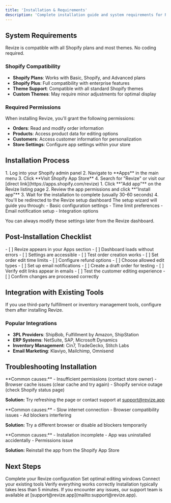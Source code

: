 ```yaml
---
title: 'Installation & Requirements'
description: 'Complete installation guide and system requirements for Revize order editing app.'
---
```


## System Requirements

<Info>
Revize is compatible with all Shopify plans and most themes. No coding required.
</Info>

### Shopify Compatibility
- **Shopify Plans**: Works with Basic, Shopify, and Advanced plans
- **Shopify Plus**: Full compatibility with enterprise features
- **Theme Support**: Compatible with all standard Shopify themes
- **Custom Themes**: May require minor adjustments for optimal display

### Required Permissions
When installing Revize, you'll grant the following permissions:
- **Orders**: Read and modify order information
- **Products**: Access product data for editing options
- **Customers**: Access customer information for personalization
- **Store Settings**: Configure app settings within your store

## Installation Process

<Steps>
<Step title="Access Shopify App Store">
1. Log into your Shopify admin panel
2. Navigate to **Apps** in the main menu
3. Click **Visit Shopify App Store**
4. Search for "Revize" or visit our [direct link](https://apps.shopify.com/revize)
</Step>

<Step title="Install the App">
1. Click **"Add app"** on the Revize listing page
2. Review the app permissions and click **"Install app"**
3. Wait for the installation to complete (usually 30-60 seconds)
4. You'll be redirected to the Revize setup dashboard
</Step>

<Step title="Complete Initial Setup">
The setup wizard will guide you through:
- Basic configuration settings
- Time limit preferences
- Email notification setup
- Integration options

<Tip>You can always modify these settings later from the Revize dashboard.</Tip>
</Step>
</Steps>

## Post-Installation Checklist

<AccordionGroup>
<Accordion title="Verify App Installation" icon="check-circle">
- [ ] Revize appears in your Apps section
- [ ] Dashboard loads without errors
- [ ] Settings are accessible
- [ ] Test order creation works
</Accordion>

<Accordion title="Configure Basic Settings" icon="cog">
- [ ] Set order edit time limits
- [ ] Configure refund options
- [ ] Choose allowed edit types
- [ ] Set up email notifications
</Accordion>

<Accordion title="Test Order Flow" icon="flask">
- [ ] Create a draft order for testing
- [ ] Verify edit links appear in emails
- [ ] Test the customer editing experience
- [ ] Confirm changes are processed correctly
</Accordion>
</AccordionGroup>

## Integration with Existing Tools

<Warning>
If you use third-party fulfillment or inventory management tools, configure them after installing Revize.
</Warning>

### Popular Integrations
- **3PL Providers**: ShipBob, Fulfillment by Amazon, ShipStation
- **ERP Systems**: NetSuite, SAP, Microsoft Dynamics
- **Inventory Management**: Cin7, TradeGecko, Stitch Labs
- **Email Marketing**: Klaviyo, Mailchimp, Omnisend

## Troubleshooting Installation

<AccordionGroup>
<Accordion title="App Won't Install" icon="exclamation-triangle">
**Common causes:**
- Insufficient permissions (contact store owner)
- Browser cache issues (clear cache and try again)
- Shopify service outage (check Shopify status page)

**Solution:** Try refreshing the page or contact support at [support@revize.app](mailto:support@revize.app)
</Accordion>

<Accordion title="Dashboard Not Loading" icon="refresh">
**Common causes:**
- Slow internet connection
- Browser compatibility issues
- Ad blockers interfering

**Solution:** Try a different browser or disable ad blockers temporarily
</Accordion>

<Accordion title="Missing from Apps List" icon="search">
**Common causes:**
- Installation incomplete
- App was uninstalled accidentally
- Permissions issue

**Solution:** Reinstall the app from the Shopify App Store
</Accordion>
</AccordionGroup>

## Next Steps

<CardGroup cols={2}>
  <Card
    title="Quick Setup Guide"
    icon="rocket"
    href="/quickstart"
  >
    Complete your Revize configuration
  </Card>
  <Card
    title="Configure Time Limits"
    icon="clock"
    href="/setup/time-limits"
  >
    Set optimal editing windows
  </Card>
  <Card
    title="Setup Integrations"
    icon="plug"
    href="/features/integrations"
  >
    Connect your existing tools
  </Card>
  <Card
    title="Test Order Flow"
    icon="flask"
    href="/testing/draft-orders"
  >
    Verify everything works correctly
  </Card>
</CardGroup>

<Note>
Installation typically takes less than 5 minutes. If you encounter any issues, our support team is available at [support@revize.app](mailto:support@revize.app).
</Note>